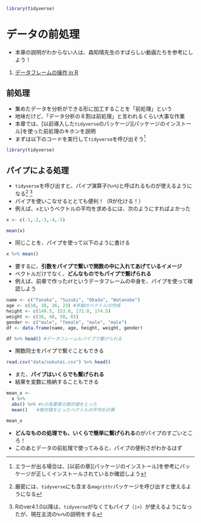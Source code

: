 ```r
library(tidyverse)
```

# データの前処理

- 本章の説明がわからない人は、森知晴先生のすばらしい動画たちを参考にしよう！
1. [データフレームの操作 in R](https://youtu.be/96AZJmGNass)  

## 前処理

- 集めたデータを分析ができる形に加工することを「前処理」という
- 地味だけど、「データ分析の８割は前処理」と言われるくらい大事な作業
- 本章では、[以前導入した`tidyverse`のパッケージ][パッケージのインストール]を使った前処理のキホンを説明
- まずは以下のコードを実行して`tidyverse`を呼び出そう[^1]

```r
library(tidyverse)
```

## パイプによる処理

- `tidyverse`を呼び出すと、パイプ演算子(`%>%`)と呼ばれるものが使えるようになる[^2] [^3]
- パイプを使いこなせるととても便利！（Rが化ける！）
- 例えば、`x`というベクトルの平均を求めるには、次のようにすればよかった
```r
x <- c(-1,-2,-3,-4,-5)

mean(x)
```
- 同じことを、パイプを使って以下のように書ける

```r
x %>% mean()
```

- 要するに、**引数をパイプで繋いで関数の中に入れてあげているイメージ**
- ベクトルだけでなく、**どんなものでもパイプで繋げられる**
- 例えば、前章で作った`df`というデータフレームの中身を、パイプを使って確認しよう

```r
name <- c("Tanaka", "Suzuki", "Okada", "Watanabe")
age <- c(10, 18, 36, 23) #年齢のベクトルの作成
height <- c(149.5, 153.0, 171.0, 174.5)
weight <- c(36, 48, 58, 65)
gender <- c("male", "female", "male", "male") 
df <- data.frame(name, age, height, weight, gender)
```

```r
df %>% head() #データフレームもパイプで繋げられる
```

- 関数同士をパイプで繋ぐこともできる

```r
read.csv("data/sokutei.csv") %>% head() 
```

- また、**パイプはいくらでも繋げられる**
- 結果を変数に格納することもできる

```r
mean_x <- 
  x %>% 
  abs() %>% #xの各要素の絶対値をとった
  mean()　　#絶対値をとったベクトルの平均を計算

mean_x
```

- **どんなものの処理でも、いくらで簡単に繋げられる**のがパイプのすごいところ！
- このあとデータの前処理で使ってみると、パイプの便利さがわかるはず


[^1]: エラーが出る場合は、[以前の章][パッケージのインストール]を参考にパッケージが正しくインストールされているか確認しよう
[^2]: 厳密には、`tidyverse`にも含まる`magrittr`パッケージを呼び出すと使えるようになる
[^3]: Rのver4.1.0以降は、`tidyverse`がなくてもパイプ（`|>`）が使えるようになったが、現在主流の`%>%`の説明をする